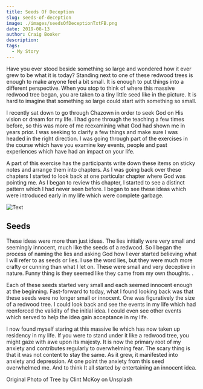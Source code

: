 ```yaml
---
title: Seeds Of Deception
slug: seeds-of-deception
image: ./images/seedsOfDeceptionTxtFB.png
date: 2019-08-13
author: Craig Booker
description:
tags:
  - My Story
---
```




Have you ever stood beside something so large and wondered how it ever grew to be what it is today? Standing next to one of these redwood trees is enough to make anyone feel a bit small. It is enough to put things into a different perspective. When you stop to think of where this massive redwood tree began, you are taken to a tiny little seed like in the picture. It is hard to imagine that something so large could start with something so small.

I recently sat down to go through Chazown in order to seek God on His vision or dream for my life. I had gone through the teaching a few times before, so this was more of me reexamining what God had shown me in years prior. I was seeking to clarify a few things and make sure I was headed in the right direction. I was going through part of the exercises in the course which have you examine key events, people and past experiences which have had an impact on your life.

A part of this exercise has the participants write down these items on sticky notes and arrange them into chapters. As I was going back over these chapters I started to look back at one particular chapter where God was pointing me. As I began to review this chapter, I started to see a distinct pattern which I had never seen before. I began to see these ideas which were introduced early in my life which were complete garbage.

![Text](./images/redwoodSeed.jpg)

## Seeds

These ideas were more than just ideas. The lies initially were very small and seemingly innocent, much like the seeds of a redwood. So I began the process of naming the lies and asking God how I ever started believing what I will refer to as seeds or lies. I use the word lies, but they were much more crafty or cunning than what I let on. These were small and very deceptive in nature. Funny thing is they seemed like they came from my own thoughts. .

Each of these seeds started very small and each seemed innocent enough at the beginning. Fast-forward to today, what I found looking back was that these seeds were no longer small or innocent. One was figuratively the size of a redwood tree. I could look back and see the events in my life which had reenforced the validity of the initial idea. I could even see other events which served to help the idea gain acceptance in my life.

I now found myself staring at this massive lie which has now taken up residency in my life. If you were to stand under it like a redwood tree, you might gaze with awe upon its majesty. It is now the primary root of my anxiety and contributes regularly to overwhelming fear. The scary thing is that it was not content to stay the same. As it grew, it manifested into anxiety and depression. At one point the anxiety from this seed overwhelmed me. And to think It all started by entertaining an innocent idea.

Original Photo of Tree by Clint McKoy on Unsplash
